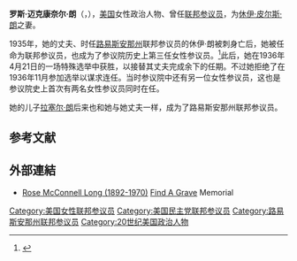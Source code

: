 {{Infobox officeholder
|name        = 罗斯·迈克康奈尔·朗
|image       = RoseLong.jpg
|jr/sr       = 联邦参议员
|state       = [[路易斯安那州|路易斯安那州]]
|term_start  =  1936年1月31日
|term_end    =  1937年1月3日
|predecessor = [[休伊·皮尔斯·朗|休伊·朗]]
|successor   = {{link-en|Allen J. Ellender|Allen J. Ellender}}
|birth_name  = 罗斯·迈克康奈尔（Rose McConnell）
|birth_date  = {{birth date|1892|4|8}}
|birth_place = [[印第安纳州|印第安纳州]]{{link-en|Greensburg|Greensburg, Indiana}}
|death_date  = {{death date and age|1970|5|27|1892|4|8}}
|death_place = [[科罗拉多州|科罗拉多州]][[博尔德_(科罗拉多州)|博尔德]]
|party       = [[民主党_(美国)|民主党]]
|spouse      =  [[休伊·皮尔斯·朗|休伊·朗]] {{small|（1913–1935年）}}
|children    = Rose<br>[[拉塞尔·朗|Russell]]<br>Palmer
|國籍 = {{美國}}
}}
'''罗斯·迈克康奈尔·朗'''（{{lang-en|Rose McConnell Long}}，{{bd|1892年|4月8日|1970年|5月27日}}），[[美国|美国]]女性政治人物、曾任[[美国参议院|联邦参议员]]，为[[休伊·皮尔斯·朗|休伊·皮尔斯·朗]]之妻。

1935年，她的丈夫、时任[[路易斯安那州|路易斯安那州]]联邦参议员的休伊·朗被刺身亡后，她被任命为联邦参议员，也成为了参议院历史上第三任女性参议员。<ref>{{Cite web|url=http://www.nytimes.com/interactive/2013/03/22/us/politics/women-in-the-senate.html|title=Women in the Senate|last=Fairfield|first=Hannah|last2=McLEAN|first2=ALAN|access-date=2016-09-21|last3=Willis|first3=Derek}}</ref>此后，她在1936年4月21日的一场特殊选举中获胜，以接替其丈夫完成余下的任期。不过她拒绝了在1936年11月参加选举以谋求连任。当时参议院中还有另一位女性参议员{{link-en|哈提·卡拉威|Hattie Caraway}}，这也是参议院史上首次有两名女性参议员同时在任。

她的儿子[[拉塞尔·朗|拉塞尔·朗]]后来也和她与她丈夫一样，成为了路易斯安那州联邦参议员。

== 参考文献 ==
{{reflist}}

==外部連結==
{{Commons category|Rose McConnell Long}}
{{CongBio|L000427}}
* [http://www.findagrave.com/cgi-bin/fg.cgi?page=gr&GSln=Long&GSfn=Rose&GSby=1892&GSbyrel=in&GSdy=1970&GSdyrel=in&GSst=20&GScntry=4&GSob=n&GRid=6369891&df=all& Rose McConnell Long (1892-1970)] [[Find_A_Grave|Find A Grave]] Memorial

{{authority control}}
{{DEFAULTSORT:Long, Rose Mcconnell}}
[[Category:美国女性联邦参议员|Category:美国女性联邦参议员]]
[[Category:美国民主党联邦参议员|Category:美国民主党联邦参议员]]
[[Category:路易斯安那州联邦参议员|Category:路易斯安那州联邦参议员]]
[[Category:20世纪美国政治人物|Category:20世纪美国政治人物]]